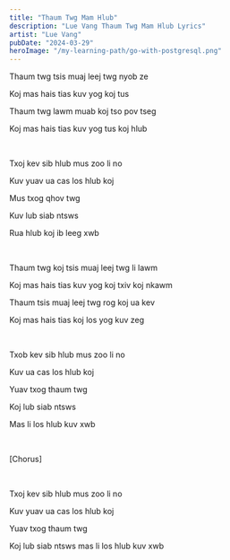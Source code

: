 ```yaml
---
title: "Thaum Twg Mam Hlub"
description: "Lue Vang Thaum Twg Mam Hlub Lyrics"
artist: "Lue Vang"
pubDate: "2024-03-29"
heroImage: "/my-learning-path/go-with-postgresql.png"
---
```


Thaum twg tsis muaj leej twg nyob ze

Koj mas hais tias kuv yog koj tus

Thaum twg lawm muab koj tso pov tseg

Koj mas hais tias kuv yog tus koj hlub

<br />

Txoj kev sib hlub mus zoo li no

Kuv yuav ua cas los hlub koj

Mus txog qhov twg

Kuv lub siab ntsws

Rua hlub koj ib leeg xwb

<br />

Thaum twg koj tsis muaj leej twg li lawm

Koj mas hais tias kuv yog koj txiv koj nkawm

Thaum tsis muaj leej twg rog koj ua kev

Koj mas hais tias koj los yog kuv zeg

<br />

Txob kev sib hlub mus zoo li no

Kuv ua cas los hlub koj

Yuav txog thaum twg

Koj lub siab ntsws

Mas li los hlub kuv xwb

<br />

[Chorus]

<br />

Txoj kev sib hlub mus zoo li no

Kuv yuav ua cas los hlub koj

Yuav txog thaum twg

Koj lub siab ntsws mas li los hlub kuv xwb
